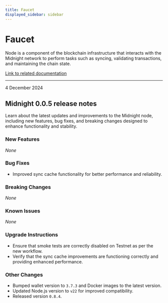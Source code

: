 ```yaml
---
title: Faucet
displayed_sidebar: sidebar
---
```


# Faucet

Node is a component of the blockchain infrastructure that interacts with the Midnight network to perform tasks such as syncing, validating transactions, and maintaining the chain state.

[Link to related documentation](../../develop/nodes-and-dapps/node-endpoints)

---

<div 
  style={{
    marginTop: '0',
    fontSize: '1rem',
    fontWeight: 'normal',
    marginBottom: '0.5rem'
  }}
>
  4 December 2024
</div>

## Midnight 0.0.5 release notes

Learn about the latest updates and improvements to the Midnight node, including new features, bug fixes, and breaking changes designed to enhance functionality and stability.

### New Features
_None_

### Bug Fixes
- Improved sync cache functionality for better performance and reliability.  

### Breaking Changes
_None_

### Known Issues
_None_

### Upgrade Instructions
- Ensure that smoke tests are correctly disabled on Testnet as per the new workflow.  
- Verify that the sync cache improvements are functioning correctly and providing enhanced performance.  

### Other Changes
- Bumped wallet version to `3.7.3` and Docker images to the latest version.  
- Updated Node.js version to `v22` for improved compatibility.  
- Released version `0.8.4`.  
